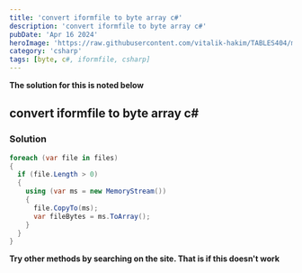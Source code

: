 ```yaml
---
title: 'convert iformfile to byte array c#'
description: 'convert iformfile to byte array c#'
pubDate: 'Apr 16 2024'
heroImage: 'https://raw.githubusercontent.com/vitalik-hakim/TABLES404/main/error_b/c%23.png'
category: 'csharp'
tags: [byte, c#, iformfile, csharp]
---
```


**The solution for this is noted below**

## convert iformfile to byte array c#

### Solution

```csharp
foreach (var file in files)
{
  if (file.Length > 0)
  {
    using (var ms = new MemoryStream())
    {
      file.CopyTo(ms);
      var fileBytes = ms.ToArray();
    }
  }
}
```

**Try other methods by searching on the site. That is if this doesn't work**
